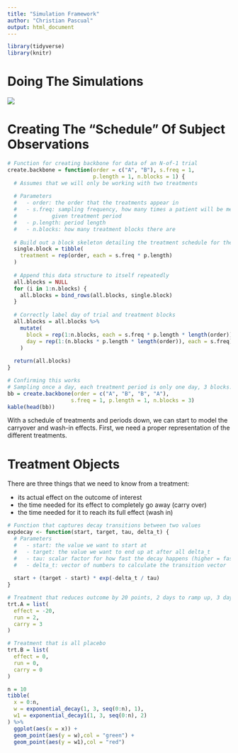 ```yaml
---
title: "Simulation Framework"
author: "Christian Pascual"
output: html_document
---
```


```r
library(tidyverse)
library(knitr)
```

# Doing The Simulations

![](./img/process.png)

# Creating The "Schedule" Of Subject Observations 

```r
# Function for creating backbone for data of an N-of-1 trial
create.backbone = function(order = c("A", "B"), s.freq = 1, 
                           p.length = 1, n.blocks = 1) {
  # Assumes that we will only be working with two treatments 
  
  # Parameters
  #   - order: the order that the treatments appear in
  #   - s.freq: sampling frequency, how many times a patient will be measured in a 
  #           given treatment period
  #   - p.length: period length
  #   - n.blocks: how many treatment blocks there are
  
  # Build out a block skeleton detailing the treatment schedule for the subject
  single.block = tibble(
    treatment = rep(order, each = s.freq * p.length)
  )
  
  # Append this data structure to itself repeatedly
  all.blocks = NULL
  for (i in 1:n.blocks) {
    all.blocks = bind_rows(all.blocks, single.block)
  }
  
  # Correctly label day of trial and treatment blocks
  all.blocks = all.blocks %>% 
    mutate(
      block = rep(1:n.blocks, each = s.freq * p.length * length(order)),
      day = rep(1:(n.blocks * p.length * length(order)), each = s.freq)
    )
  
  return(all.blocks)
}

# Confirming this works
# Sampling once a day, each treatment period is only one day, 3 blocks...
bb = create.backbone(order = c("A", "B", "B", "A"), 
                    s.freq = 1, p.length = 1, n.blocks = 3)
kable(head(bb))
```

With a schedule of treatments and periods down, we can start to model the carryover and wash-in effects. First, we need a proper representation of the different treatments.

# Treatment Objects 

There are three things that we need to know from a treatment:

- its actual effect on the outcome of interest
- the time needed for its effect to completely go away (carry over)
- the time needed for it to reach its full effect (wash in)

```r
# Function that captures decay transitions between two values
expdecay <- function(start, target, tau, delta_t) {
  # Parameters
  #   - start: the value we want to start at
  #   - target: the value we want to end up at after all delta_t
  #   - tau: scalar factor for how fast the decay happens (higher = faster)
  #   - delta_t: vector of numbers to calculate the transition vector
  
  start + (target - start) * exp(-delta_t / tau)
}

# Treatment that reduces outcome by 20 points, 2 days to ramp up, 3 days to die
trt.A = list(
  effect = -20,
  run = 2,
  carry = 3
)

# Treatment that is all placebo
trt.B = list(
  effect = 0,
  run = 0,
  carry = 0
)
```

```r

n = 10
tibble(
  x = 0:n,
  w = exponential_decay(1, 3, seq(0:n), 1),
  w1 = exponential_decay1(1, 3, seq(0:n), 2)
) %>% 
  ggplot(aes(x = x)) + 
  geom_point(aes(y = w),col = "green") +
  geom_point(aes(y = w1),col = "red") 
```





